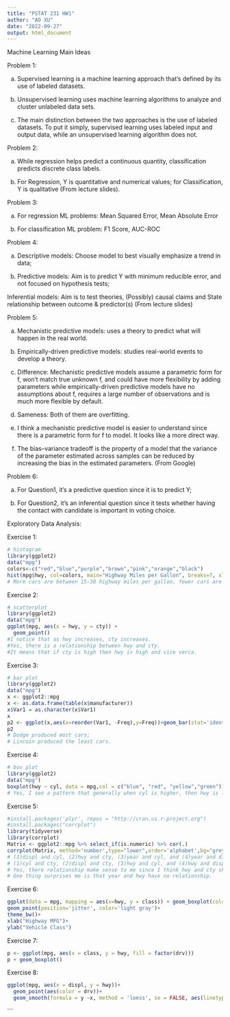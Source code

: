 ```yaml
---
title: "PSTAT 231 HW1"
author: "AO XU"
date: "2022-09-27"
output: html_document
---
```



Machine Learning Main Ideas

Problem 1:
  
  (a) Supervised learning is a machine learning approach that’s defined by its use of labeled datasets.
  
  (b) Unsupervised learning uses machine learning algorithms to analyze and cluster unlabeled data sets.
  
  (c) The main distinction between the two approaches is the use of labeled datasets. To put it simply, supervised learning uses labeled input and output data, while an unsupervised learning algorithm does not.

Problem 2:
  
  (a) While regression helps predict a continuous quantity, classification predicts discrete class labels.

  (b) For Regression, Y is quantitative and numerical values; for Classification, Y is qualitative (From lecture slides).

Problem 3:
   
   (a) For regression ML problems: Mean Squared Error, Mean Absolute Error
   
   (b) For classification ML problem: F1 Score, AUC-ROC

Problem 4:
  
  (a) Descriptive models: Choose model to best visually emphasize a trend in data;
  
  (b) Predictive models: Aim is to predict Y with minimum reducible error, and not focused on hypothesis tests;
  
  Inferential models: Aim is to test theories, (Possibly) causal claims and State relationship between outcome & predictor(s)    (From lecture slides)
  
Problem 5:
  
  (a) Mechanistic predictive models: uses a theory to predict what will happen in the real world.
  
  (b) Empirically-driven predictive models: studies real-world events to develop a theory.
  
  (c) Difference: Mechanistic predictive models assume a parametric form for f, won't match true unknown f, and could have more flexibility by adding parameters while empirically-driven predictive models have no assumptions about f, requires a large number of observations and is much more flexible by default.
  
  (d) Sameness: Both of them are overfitting.
  
  (e) I think a mechanistic predictive model is easier to understand since there is a parametric form for f to model. It looks like a more direct way.
  
  (f) The bias–variance tradeoff is the property of a model that the variance of the parameter estimated across samples can be reduced by increasing the bias in the estimated parameters. (From Google)
  
Problem 6:
  
  (a) For Question1, it's a predictive question since it is to predict Y;
  
  (b) For Question2, it's an inferential question since it tests whether having the contact with candidate is important in voting choice.
  

Exploratory Data Analysis:

Exercise 1:
```r
# histogram
library(ggplot2)
data("mpg")
colors<-c("red","blue","purple","brown","pink","orange","black")
hist(mpg$hwy, col=colors, main="Highway Miles per Gallon", breaks=7, xlim = range(0:50), xlab="hwy",ylab= "numbers")
# More cars are between 15-30 highway miles per gallon, fewer cars are in 10-15 and 30-45 highway miles per gallon.
```
Exercise 2:
```r
# scatterplot
library(ggplot2)
data("mpg")
ggplot(mpg, aes(x = hwy, y = cty)) +
  geom_point()
#I notice that as hwy increases, cty increases.
#Yes, there is a relationship between hwy and cty.
#It means that if cty is high then hwy is high and vice verca.
```
Exercise 3:
```r
# bar plot
library(ggplot2)
data("mpg")
x <- ggplot2::mpg
x <- as.data.frame(table(x$manufacturer))
x$Var1 = as.character(x$Var1)
x
p2 <- ggplot(x,aes(x=reorder(Var1, -Freq),y=Freq))+geom_bar(stat='identity')+coord_flip()
p2
# Dodge produced most cars;
# Lincoin produced the least cars.
```
Exercise 4:
```r
# box plot
library(ggplot2)
data("mpg")
boxplot(hwy ~ cyl, data = mpg,col = c("blue", "red", "yellow","green"))
# Yes, I see a pattern that generally when cyl is higher, then hwy is lower.
```
Exercise 5:
```r
#install.packages('plyr', repos = "http://cran.us.r-project.org")
#install.packages("corrplot")
library(tidyverse)
library(corrplot)
Matrix <- ggplot2::mpg %>% select_if(is.numeric) %>% cor(.)
corrplot(Matrix, method='number',type="lower",order='alphabet',bg="grey")
# (1)displ and cyl, (2)hwy and cty, (3)year and cyl, and (4)year and displ have postive relationships.
# (1)cyl and cty, (2)displ and cty, (3)hwy and cyl, and (4)hwy and displ have negative relationships. 
# Yes, there relationship make sense to me since I think hwy and cty should be highly correlated.
# One thing surprises me is that year and hwy have no relationship.
```

Exercise 6:
```r
ggplot(data = mpg, mapping = aes(x=hwy, y = class)) + geom_boxplot(color = 'black')+
geom_point(position='jitter', color='light gray')+
theme_bw()+
xlab("Highway MPG")+
ylab("Vehicle Class")
```
Exercise 7:
```r
p <- ggplot(mpg, aes(x = class, y = hwy, fill = factor(drv))) 
p + geom_boxplot()
```

Exercise 8:
```r
ggplot(mpg, aes(x = displ, y = hwy))+
  geom_point(aes(color = drv))+
  geom_smooth(formula = y ~x, method = 'loess', se = FALSE, aes(linetype=drv))
```
```